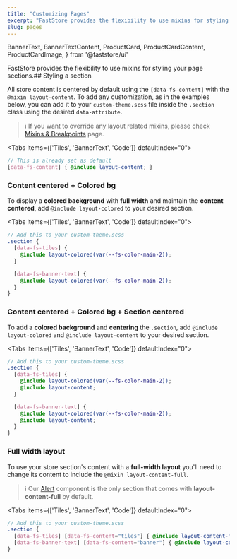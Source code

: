 ```yaml
---
title: "Customizing Pages"
excerpt: "FastStore provides the flexibility to use mixins for styling your page sections."
slug: pages
---
```


  BannerText,
  BannerTextContent,
  ProductCard,
  ProductCardContent,
  ProductCardImage,
} from '@faststore/ui'

FastStore provides the flexibility to use mixins for styling your page sections.## Styling a section

All store content is centered by default using the `[data-fs-content]` with the `@mixin layout-content`. To add any customization, as in the examples below, you can add it to your `custom-theme.scss` file inside the `.section` class using the desired `data-attribute`.

> ℹ️ If you want to override any layout related mixins, please check [Mixins & Breakpoints](/docs/guides/faststore/customizing-mixins-breakpoints) page.

<Tabs items={['Tiles', 'BannerText', 'Code']} defaultIndex="0">
<Tab>
<OverviewSection>
<section class="section layout__section | nx-section-layout">
<TilesTemplate/>
</section>
</OverviewSection>
</Tab>
<Tab>
<OverviewSection>
<section class="section layout__section | nx-section-layout">
<BannerText colorVariant="light">
<BannerTextContent
title="Explore more about our amazing products and discover a world of possibilities."
caption="All the amazing products from the brands we partner with."
link="/"
linkText="See more"
/>
</BannerText>
</section>
</OverviewSection>
</Tab>
<Tab>

```scss
// This is already set as default
[data-fs-content] { @include layout-content; }
```

</Tab>
</Tabs>

### Content centered + Colored bg

To display a **colored background** with **full width** and maintain the **content centered**, add `@include layout-colored` to your desired section.

<Tabs items={['Tiles', 'BannerText', 'Code']} defaultIndex="0">
<Tab>
<OverviewSection>
<section class="section layout__section | nx-section-layout nx-section-layout-colored">
<TilesTemplate/>
</section>
</OverviewSection>
</Tab>
<Tab>
<OverviewSection>
<section class="section layout__section | nx-section-layout nx-section-layout-colored">
<BannerText colorVariant="light">
<BannerTextContent
title="Explore more about our amazing products and discover a world of possibilities."
caption="All the amazing products from the brands we partner with."
link="/"
linkText="See more"
/>
</BannerText>
</section>
</OverviewSection>
</Tab>
<Tab>

```scss
// Add this to your custom-theme.scss
.section {
  [data-fs-tiles] {
    @include layout-colored(var(--fs-color-main-2));
  }

  [data-fs-banner-text] {
    @include layout-colored(var(--fs-color-main-2));
  }
}
```

</Tab>
</Tabs>

### Content centered + Colored bg + Section centered

To add a **colored background** and **centering** the `.section`, add `@include layout-colored` and `@include layout-content` to your desired section.

<Tabs items={['Tiles', 'BannerText', 'Code']} defaultIndex="0">
<Tab>
<OverviewSection>
<section class="section layout__section layout__content | nx-section-layout nx-section-layout-colored">
<TilesTemplate/>
</section>
</OverviewSection>
</Tab>
<Tab>
<OverviewSection>
<section class="section layout__section layout__content | nx-section-layout nx-section-layout-colored">
<BannerText colorVariant="light">
<BannerTextContent
title="Explore more about our amazing products and discover a world of possibilities."
caption="All the amazing products from the brands we partner with."
link="/"
linkText="See more"
/>
</BannerText>
</section>
</OverviewSection>
</Tab>
<Tab>

```scss
// Add this to your custom-theme.scss
.section {
  [data-fs-tiles] {
    @include layout-colored(var(--fs-color-main-2));
    @include layout-content;
  }

  [data-fs-banner-text] {
    @include layout-colored(var(--fs-color-main-2));
    @include layout-content;
  }
}
```

</Tab>
</Tabs>

### Full width layout

To use your store section's content with a **full-width layout** you'll need to change its content to include the `@mixin layout-content-full`.

> ℹ️ Our [Alert](/docs/guides/faststore/molecules-alert) component is the only section that
  comes with **layout-content-full** by default.

<Tabs items={['Tiles', 'BannerText', 'Code']} defaultIndex="0">
<Tab>
<OverviewSection>
<section class="section layout__section | nx-section-layout nx-section-layout-full">
<TilesTemplate/>
</section>
</OverviewSection>
</Tab>
<Tab>
<OverviewSection>
<section class="section layout__section | nx-section-layout nx-section-layout-full">
<BannerText colorVariant="light">
<BannerTextContent
title="Explore more about our amazing products and discover a world of possibilities."
caption="All the amazing products from the brands we partner with."
link="/"
linkText="See more"
/>
</BannerText>
</section>
</OverviewSection>
</Tab>
<Tab>

```scss copy
// Add this to your custom-theme.scss
.section {
  [data-fs-tiles] [data-fs-content="tiles"] { @include layout-content-full; }
  [data-fs-banner-text] [data-fs-content="banner"] { @include layout-content-full; }
}
```

</Tab>
</Tabs>

